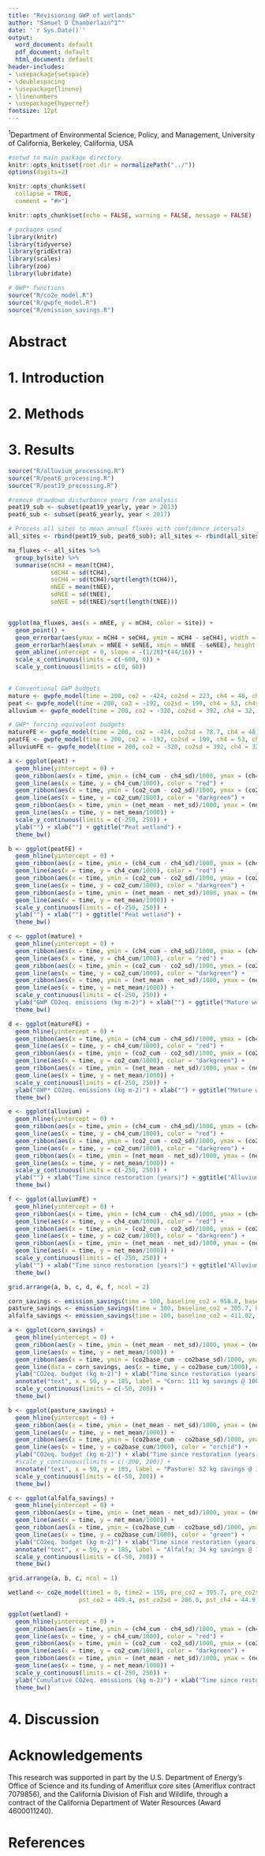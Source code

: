 ```yaml
---
title: "Revisioning GWP of wetlands"
author: "Samuel D Chamberlain^1^"
date: '`r Sys.Date()`'
output:
  word_document: default
  pdf_document: default
  html_document: default
header-includes:
- \usepackage{setspace}
- \doublespacing
- \usepackage{lineno}
- \linenumbers
- \usepackage{hyperref}
fontsize: 12pt
---
```


^1^Department of Environmental Science, Policy, and Management, University of California, Berkeley, California, USA

```r
#setwd to main package directory
knitr::opts_knit$set(root.dir = normalizePath("../"))
options(digits=2)

knitr::opts_chunk$set(
  collapse = TRUE,
  comment = "#>")

knitr::opts_chunk$set(echo = FALSE, warning = FALSE, message = FALSE)
```

```r
# packages used
library(knitr)
library(tidyverse)
library(gridExtra)
library(scales)
library(zoo)
library(lubridate)

# GWP* functions
source("R/co2e_model.R")
source("R/gwpfe_model.R")
source("R/emission_savings.R")
```

# Abstract

# 1. Introduction

# 2. Methods

# 3. Results
```r
source("R/alluvium_processing.R")
source("R/peat6_processing.R")
source("R/peat19_processing.R")

#remove drawdown disturbance years from analysis
peat19_sub <- subset(peat19_yearly, year > 2013)
peat6_sub <- subset(peat6_yearly, year < 2017)
```

```r
# Process all sites to mean annual fluxes with confidence intervals
all_sites <- rbind(peat19_sub, peat6_sub); all_sites <- rbind(all_sites, alluvium_yearly) # Combine all dataframes

ma_fluxes <- all_sites %>%
  group_by(site) %>%
  summarise(mCH4 = mean(tCH4),
            sdCH4 = sd(tCH4),
            seCH4 = sd(tCH4)/sqrt(length(tCH4)),
            mNEE = mean(tNEE),
            sdNEE = sd(tNEE),
            seNEE = sd(tNEE)/sqrt(length(tNEE)))


ggplot(ma_fluxes, aes(x = mNEE, y = mCH4, color = site)) +
  geom_point() +
  geom_errorbar(aes(ymax = mCH4 + seCH4, ymin = mCH4 - seCH4), width = 10) +
  geom_errorbarh(aes(xmax = mNEE + seNEE, xmin = mNEE - seNEE), height = 2) +
  geom_abline(intercept = 0, slope = -(1/28)*(44/16)) +
  scale_x_continuous(limits = c(-600, 0)) +
  scale_y_continuous(limits = c(0, 60))
  


```

```r
# Conventional GWP budgets
mature <- gwpfe_model(time = 200, co2 = -424, co2sd = 223, ch4 = 48, ch4sd = 6.9, type = "eq", runs = 1000)
peat <- gwpfe_model(time = 200, co2 = -192, co2sd = 199, ch4 = 53, ch4sd = 10.4, type = "eq", runs = 1000)
alluvium <- gwpfe_model(time = 200, co2 = -320, co2sd = 392, ch4 = 32, ch4sd = 13.7, type = "eq", runs = 1000)

# GWP* forcing equivalent budgets
matureFE <- gwpfe_model(time = 200, co2 = -424, co2sd = 78.7, ch4 = 48, ch4sd = 6.9, type = "fe", runs = 1000)
peatFE <- gwpfe_model(time = 200, co2 = -192, co2sd = 199, ch4 = 53, ch4sd = 10.4, type = "fe", runs = 1000)
alluviumFE <- gwpfe_model(time = 200, co2 = -320, co2sd = 392, ch4 = 32, ch4sd = 13.7, type = "fe", runs = 1000)

a <- ggplot(peat) +
  geom_hline(yintercept = 0) +
  geom_ribbon(aes(x = time, ymin = (ch4_cum - ch4_sd)/1000, ymax = (ch4_cum + ch4_sd)/1000), fill = "salmon 1", alpha = 0.5) +
  geom_line(aes(x = time, y = ch4_cum/1000), color = "red") +
  geom_ribbon(aes(x = time, ymin = (co2_cum - co2_sd)/1000, ymax = (co2_cum + co2_sd)/1000), fill = "lightgreen", alpha = 0.5) +
  geom_line(aes(x = time, y = co2_cum/1000), color = "darkgreen") +
  geom_ribbon(aes(x = time, ymin = (net_mean - net_sd)/1000, ymax = (net_mean + net_sd)/1000), fill = "light grey" , alpha = 0.5) +
  geom_line(aes(x = time, y = net_mean/1000)) +
  scale_y_continuous(limits = c(-250, 250)) +
  ylab("") + xlab("") + ggtitle("Peat wetland") +
  theme_bw()

b <- ggplot(peatFE) +
  geom_hline(yintercept = 0) +
  geom_ribbon(aes(x = time, ymin = (ch4_cum - ch4_sd)/1000, ymax = (ch4_cum + ch4_sd)/1000), fill = "salmon 1", alpha = 0.5) +
  geom_line(aes(x = time, y = ch4_cum/1000), color = "red") +
  geom_ribbon(aes(x = time, ymin = (co2_cum - co2_sd)/1000, ymax = (co2_cum + co2_sd)/1000), fill = "lightgreen", alpha = 0.5) +
  geom_line(aes(x = time, y = co2_cum/1000), color = "darkgreen") +
  geom_ribbon(aes(x = time, ymin = (net_mean - net_sd)/1000, ymax = (net_mean + net_sd)/1000), fill = "light grey" , alpha = 0.5) +
  geom_line(aes(x = time, y = net_mean/1000)) +
  scale_y_continuous(limits = c(-250, 250)) +
  ylab("") + xlab("") + ggtitle("Peat wetland") +
  theme_bw()

c <- ggplot(mature) +
  geom_hline(yintercept = 0) +
  geom_ribbon(aes(x = time, ymin = (ch4_cum - ch4_sd)/1000, ymax = (ch4_cum + ch4_sd)/1000), fill = "salmon 1", alpha = 0.5) +
  geom_line(aes(x = time, y = ch4_cum/1000), color = "red") +
  geom_ribbon(aes(x = time, ymin = (co2_cum - co2_sd)/1000, ymax = (co2_cum + co2_sd)/1000), fill = "lightgreen", alpha = 0.5) +
  geom_line(aes(x = time, y = co2_cum/1000), color = "darkgreen") +
  geom_ribbon(aes(x = time, ymin = (net_mean - net_sd)/1000, ymax = (net_mean + net_sd)/1000), fill = "light grey" , alpha = 0.5) +
  geom_line(aes(x = time, y = net_mean/1000)) +
  scale_y_continuous(limits = c(-250, 250)) +
  ylab("GWP CO2eq. emissions (kg m-2)") + xlab("") + ggtitle("Mature wetland") +
  theme_bw()

d <- ggplot(matureFE) +
  geom_hline(yintercept = 0) +
  geom_ribbon(aes(x = time, ymin = (ch4_cum - ch4_sd)/1000, ymax = (ch4_cum + ch4_sd)/1000), fill = "salmon 1", alpha = 0.5) +
  geom_line(aes(x = time, y = ch4_cum/1000), color = "red") +
  geom_ribbon(aes(x = time, ymin = (co2_cum - co2_sd)/1000, ymax = (co2_cum + co2_sd)/1000), fill = "lightgreen", alpha = 0.5) +
  geom_line(aes(x = time, y = co2_cum/1000), color = "darkgreen") +
  geom_ribbon(aes(x = time, ymin = (net_mean - net_sd)/1000, ymax = (net_mean + net_sd)/1000), fill = "light grey" , alpha = 0.5) +
  geom_line(aes(x = time, y = net_mean/1000)) +
  scale_y_continuous(limits = c(-250, 250)) +
  ylab("GWP* CO2eq. emissions (kg m-2)") + xlab("") + ggtitle("Mature wetland") +
  theme_bw()

e <- ggplot(alluvium) +
  geom_hline(yintercept = 0) +
  geom_ribbon(aes(x = time, ymin = (ch4_cum - ch4_sd)/1000, ymax = (ch4_cum + ch4_sd)/1000), fill = "salmon 1", alpha = 0.5) +
  geom_line(aes(x = time, y = ch4_cum/1000), color = "red") +
  geom_ribbon(aes(x = time, ymin = (co2_cum - co2_sd)/1000, ymax = (co2_cum + co2_sd)/1000), fill = "lightgreen", alpha = 0.5) +
  geom_line(aes(x = time, y = co2_cum/1000), color = "darkgreen") +
  geom_ribbon(aes(x = time, ymin = (net_mean - net_sd)/1000, ymax = (net_mean + net_sd)/1000), fill = "light grey" , alpha = 0.5) +
  geom_line(aes(x = time, y = net_mean/1000)) +
  scale_y_continuous(limits = c(-250, 250)) +
  ylab("") + xlab("Time since restoration (years)") + ggtitle("Alluvium wetland") +
  theme_bw()

f <- ggplot(alluviumFE) +
  geom_hline(yintercept = 0) +
  geom_ribbon(aes(x = time, ymin = (ch4_cum - ch4_sd)/1000, ymax = (ch4_cum + ch4_sd)/1000), fill = "salmon 1", alpha = 0.5) +
  geom_line(aes(x = time, y = ch4_cum/1000), color = "red") +
  geom_ribbon(aes(x = time, ymin = (co2_cum - co2_sd)/1000, ymax = (co2_cum + co2_sd)/1000), fill = "lightgreen", alpha = 0.5) +
  geom_line(aes(x = time, y = co2_cum/1000), color = "darkgreen") +
  geom_ribbon(aes(x = time, ymin = (net_mean - net_sd)/1000, ymax = (net_mean + net_sd)/1000), fill = "light grey" , alpha = 0.5) +
  geom_line(aes(x = time, y = net_mean/1000)) +
  scale_y_continuous(limits = c(-250, 250)) +
  ylab("") + xlab("Time since restoration (years)") + ggtitle("Alluvium wetland") +
  theme_bw()

grid.arrange(a, b, c, d, e, f, ncol = 2)

```

```r

corn_savings <- emission_savings(time = 100, baseline_co2 = 958.8, baseline_co2sd = 657.3, co2 = -424, co2sd = 78.7, ch4 = 48-1.7, ch4sd = 6.9, type = "fe", runs = 1000)
pasture_savings <- emission_savings(time = 100, baseline_co2 = 305.7, baseline_co2sd = 78.7, co2 = -424, co2sd = 78.7, ch4 = 48-9.1, ch4sd = 6.9, type = "fe", runs = 1000)
alfalfa_savings <- emission_savings(time = 100, baseline_co2 = 411.02, baseline_co2sd = 236.4, co2 = -424, co2sd = 78.7, ch4 = 48-0.5, ch4sd = 6.9, type = "fe", runs = 1000)

a <- ggplot(corn_savings) +
  geom_hline(yintercept = 0) +
  geom_ribbon(aes(x = time, ymin = (net_mean - net_sd)/1000, ymax = (net_mean + net_sd)/1000), fill = "light grey", alpha = 0.5) +
  geom_line(aes(x = time, y = net_mean/1000)) +
  geom_ribbon(aes(x = time, ymin = (co2base_cum - co2base_sd)/1000, ymax = (co2base_cum + co2base_sd)/1000), fill = "yellow2" , alpha = 0.5) +
  geom_line(data = corn_savings, aes(x = time, y = co2base_cum/1000), color = "yellow4") +  
  ylab("CO2eq. budget (kg m-2)") + xlab("Time since restoration (years)") +
  annotate("text", x = 50, y = 185, label = "Corn: 111 kg savings @ 100yr") +
  scale_y_continuous(limits = c(-50, 200)) +
  theme_bw()

b <- ggplot(pasture_savings) +
  geom_hline(yintercept = 0) +
  geom_ribbon(aes(x = time, ymin = (net_mean - net_sd)/1000, ymax = (net_mean + net_sd)/1000), fill = "light grey" , alpha = 0.5) +
  geom_line(aes(x = time, y = net_mean/1000)) +
  geom_ribbon(aes(x = time, ymin = (co2base_cum - co2base_sd)/1000, ymax = (co2base_cum + co2base_sd)/1000), fill = "orange" , alpha = 0.5) +
  geom_line(aes(x = time, y = co2base_cum/1000), color = "orchid") +
  ylab("CO2eq. budget (kg m-2)") + xlab("Time since restoration (years)") +
  #scale_y_continuous(limits = c(-200, 200)) +
  annotate("text", x = 50, y = 185, label = "Pasture: 52 kg savings @ 100yr") +
  scale_y_continuous(limits = c(-50, 200)) +
  theme_bw()

c <- ggplot(alfalfa_savings) +
  geom_hline(yintercept = 0) +
  geom_ribbon(aes(x = time, ymin = (net_mean - net_sd)/1000, ymax = (net_mean + net_sd)/1000), fill = "light grey" , alpha = 0.5) +
  geom_line(aes(x = time, y = net_mean/1000)) +
  geom_ribbon(aes(x = time, ymin = (co2base_cum - co2base_sd)/1000, ymax = (co2base_cum + co2base_sd)/1000), fill = "light green" , alpha = 0.5) +
  geom_line(aes(x = time, y = co2base_cum/1000), color = "green") + 
  ylab("CO2eq. budget (kg m-2)") + xlab("Time since restoration (years)") +
  annotate("text", x = 50, y = 185, label = "Alfalfa: 34 kg savings @ 100yr") +
  scale_y_continuous(limits = c(-50, 200)) +
  theme_bw()

grid.arrange(a, b, c, ncol = 1)
```

```r
wetland <- co2e_model(time1 = 0, time2 = 150, pre_co2 = 305.7, pre_co2sd = 78.7, pre_ch4 = 9.1, pre_ch4sd = 4.0, 
                    pst_co2 = 449.4, pst_co2sd = 206.0, pst_ch4 = 44.9, pst_ch4sd = 8.6, runs = 1000)

ggplot(wetland) +
  geom_hline(yintercept = 0) +
  geom_ribbon(aes(x = time, ymin = (ch4_cum - ch4_sd)/1000, ymax = (ch4_cum + ch4_sd)/1000), fill = "salmon 1", alpha = 0.5) +
  geom_line(aes(x = time, y = ch4_cum/1000), color = "red") +
  geom_ribbon(aes(x = time, ymin = (co2_cum - co2_sd)/1000, ymax = (co2_cum + co2_sd)/1000), fill = "lightgreen", alpha = 0.5) +
  geom_line(aes(x = time, y = co2_cum/1000), color = "darkgreen") +
  geom_ribbon(aes(x = time, ymin = (net_mean - net_sd)/1000, ymax = (net_mean + net_sd)/1000), fill = "light grey" , alpha = 0.5) +
  geom_line(aes(x = time, y = net_mean/1000)) +
  scale_y_continuous(limits = c(-250, 250)) +
  ylab("Cumulative CO2eq. emissions (kg m-2)") + xlab("Time since restoration (years)") + ggtitle("West") +
  theme_bw()
```

# 4. Discussion

# Acknowledgements
This research was supported in part by the U.S. Department of Energy’s Office of Science and its funding of Ameriflux core sites (Ameriflux contract 7079856), and the California Division of Fish and Wildlife, through a contract of the California Department of Water Resources (Award 4600011240).

# References

